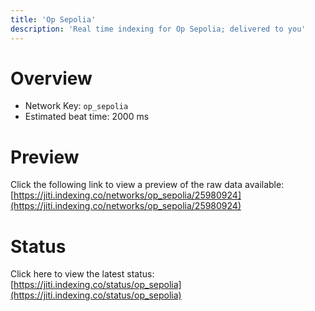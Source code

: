 ```yaml
---
title: 'Op Sepolia'
description: 'Real time indexing for Op Sepolia; delivered to you'
---
```


# Overview
- Network Key: `op_sepolia`
- Estimated beat time: 2000 ms

# Preview
Click the following link to view a preview of the raw data available: [https://jiti.indexing.co/networks/op_sepolia/25980924](https://jiti.indexing.co/networks/op_sepolia/25980924)

# Status
Click here to view the latest status: [https://jiti.indexing.co/status/op_sepolia](https://jiti.indexing.co/status/op_sepolia)
